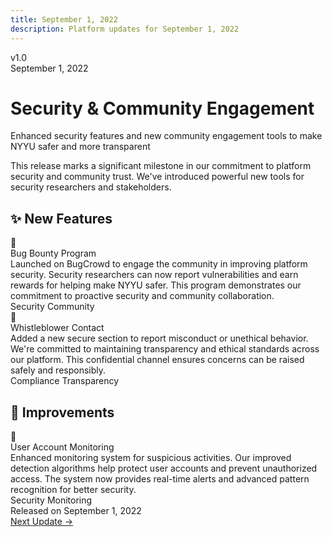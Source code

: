 ```yaml
---
title: September 1, 2022
description: Platform updates for September 1, 2022
---
```



<div className="relative overflow-hidden rounded-3xl bg-gradient-to-br from-indigo-500/10 via-sky-500/10 to-blue-500/10 p-10 border border-indigo-500/20 mb-10">
  <div className="relative z-10">
    <div className="flex items-center gap-3 mb-4">
      <div className="px-4 py-1.5 rounded-full bg-indigo-500/20 border border-indigo-500/30">
        <span className="text-sm font-semibold text-indigo-600 dark:text-indigo-400">v1.0</span>
      </div>
      <div className="px-4 py-1.5 rounded-full bg-sky-500/20 border border-sky-500/30">
        <span className="text-sm font-semibold text-sky-600 dark:text-sky-400">September 1, 2022</span>
      </div>
    </div>
    <h1 className="text-4xl md:text-5xl font-bold mb-4 bg-gradient-to-r from-indigo-600 via-sky-600 to-blue-600 dark:from-indigo-400 dark:via-sky-400 dark:to-blue-400 bg-clip-text text-transparent">
      Security & Community Engagement
    </h1>
    <p className="text-xl text-muted-foreground max-w-3xl">
      Enhanced security features and new community engagement tools to make NYYU safer and more transparent
    </p>
  </div>
  <div className="absolute top-0 right-0 w-72 h-72 bg-indigo-500/10 rounded-full blur-3xl"></div>
  <div className="absolute bottom-0 left-0 w-72 h-72 bg-sky-500/10 rounded-full blur-3xl"></div>
  <div className="absolute top-1/2 right-1/3 w-48 h-48 bg-blue-500/10 rounded-full blur-3xl"></div>
</div>

<div className="relative my-8 pl-6 border-l-2 border-indigo-500/30">
  <div className="absolute left-0 top-0 w-3 h-3 rounded-full bg-indigo-500 ring-4 ring-indigo-500/20 transform -translate-x-[7px]"></div>
  <p className="text-sm text-muted-foreground">
    This release marks a significant milestone in our commitment to platform security and community trust. We've introduced powerful new tools for security researchers and stakeholders.
  </p>
</div>

## ✨ New Features

<div className="space-y-4 my-8">
  <div className="group relative overflow-hidden rounded-xl border border-green-500/30 bg-gradient-to-br from-green-500/10 via-green-500/5 to-transparent p-6 transition-all hover:border-green-500/50 hover:shadow-lg hover:shadow-green-500/10">
    <div className="flex gap-4 items-start">
      <div className="flex items-center justify-center w-12 h-12 rounded-xl bg-green-500/20 text-2xl shrink-0 group-hover:scale-110 transition-transform">
        🐛
      </div>
      <div className="flex-1">
        <div className="font-bold text-xl mb-2 text-green-700 dark:text-green-400">Bug Bounty Program</div>
        <div className="text-muted-foreground leading-relaxed">
          Launched on BugCrowd to engage the community in improving platform security. Security researchers can now report vulnerabilities and earn rewards for helping make NYYU safer. This program demonstrates our commitment to proactive security and community collaboration.
        </div>
        <div className="mt-4 flex flex-wrap gap-2">
          <span className="px-3 py-1 rounded-full bg-green-500/10 text-xs font-medium text-green-700 dark:text-green-400">Security</span>
          <span className="px-3 py-1 rounded-full bg-green-500/10 text-xs font-medium text-green-700 dark:text-green-400">Community</span>
        </div>
      </div>
    </div>
    <div className="absolute top-0 right-0 w-32 h-32 bg-green-500/5 rounded-full blur-2xl"></div>
  </div>

  <div className="group relative overflow-hidden rounded-xl border border-green-500/30 bg-gradient-to-br from-green-500/10 via-green-500/5 to-transparent p-6 transition-all hover:border-green-500/50 hover:shadow-lg hover:shadow-green-500/10">
    <div className="flex gap-4 items-start">
      <div className="flex items-center justify-center w-12 h-12 rounded-xl bg-green-500/20 text-2xl shrink-0 group-hover:scale-110 transition-transform">
        📢
      </div>
      <div className="flex-1">
        <div className="font-bold text-xl mb-2 text-green-700 dark:text-green-400">Whistleblower Contact</div>
        <div className="text-muted-foreground leading-relaxed">
          Added a new secure section to report misconduct or unethical behavior. We're committed to maintaining transparency and ethical standards across our platform. This confidential channel ensures concerns can be raised safely and responsibly.
        </div>
        <div className="mt-4 flex flex-wrap gap-2">
          <span className="px-3 py-1 rounded-full bg-green-500/10 text-xs font-medium text-green-700 dark:text-green-400">Compliance</span>
          <span className="px-3 py-1 rounded-full bg-green-500/10 text-xs font-medium text-green-700 dark:text-green-400">Transparency</span>
        </div>
      </div>
    </div>
    <div className="absolute top-0 right-0 w-32 h-32 bg-green-500/5 rounded-full blur-2xl"></div>
  </div>
</div>

## 🚀 Improvements

<div className="space-y-4 my-8">
  <div className="group relative overflow-hidden rounded-xl border border-blue-500/30 bg-gradient-to-br from-blue-500/10 via-blue-500/5 to-transparent p-6 transition-all hover:border-blue-500/50 hover:shadow-lg hover:shadow-blue-500/10">
    <div className="flex gap-4 items-start">
      <div className="flex items-center justify-center w-12 h-12 rounded-xl bg-blue-500/20 text-2xl shrink-0 group-hover:scale-110 transition-transform">
        🔐
      </div>
      <div className="flex-1">
        <div className="font-bold text-xl mb-2 text-blue-700 dark:text-blue-400">User Account Monitoring</div>
        <div className="text-muted-foreground leading-relaxed">
          Enhanced monitoring system for suspicious activities. Our improved detection algorithms help protect user accounts and prevent unauthorized access. The system now provides real-time alerts and advanced pattern recognition for better security.
        </div>
        <div className="mt-4 flex flex-wrap gap-2">
          <span className="px-3 py-1 rounded-full bg-blue-500/10 text-xs font-medium text-blue-700 dark:text-blue-400">Security</span>
          <span className="px-3 py-1 rounded-full bg-blue-500/10 text-xs font-medium text-blue-700 dark:text-blue-400">Monitoring</span>
        </div>
      </div>
    </div>
    <div className="absolute top-0 right-0 w-32 h-32 bg-blue-500/5 rounded-full blur-2xl"></div>
  </div>
</div>

<div className="mt-12 flex items-center justify-between p-6 rounded-xl border border-indigo-500/20 bg-gradient-to-r from-indigo-500/5 to-transparent">
  <div className="flex items-center gap-3">
    <div className="w-2 h-2 rounded-full bg-indigo-500 animate-pulse"></div>
    <span className="text-sm font-medium text-muted-foreground">Released on September 1, 2022</span>
  </div>
  <div className="flex items-center gap-4">
    <a href="/docs/changelog/2022-10-10" className="text-sm font-medium text-indigo-600 dark:text-indigo-400 hover:underline">
      Next Update →
    </a>
  </div>
</div>
